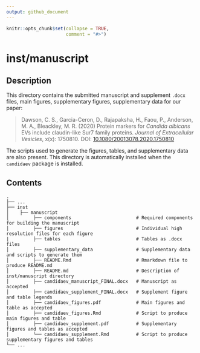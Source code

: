 ```yaml
---
output: github_document
---
```


<!-- README.md is generated from README.Rmd. Please edit that file -->

```r
knitr::opts_chunk$set(collapse = TRUE,
                      comment = "#>")
```

# inst/manuscript

## Description

This directory contains the submitted manuscript and supplement `.docx` files, 
main figures, supplementary figures, supplementary data for our paper: 

> Dawson, C. S., Garcia-Ceron, D., Rajapaksha, H., Faou, P., Anderson, M. A., 
Bleackley, M. R. (2020) Protein markers for _Candida albicans_ EVs include 
claudin-like Sur7 family proteins. _Journal of Extracellular_ 
_Vesicles_, x(x): 1750810. DOI: 
[10.1080/20013078.2020.1750810](https://doi.org/10.1080/20013078.2020.1750810)

The scripts used to generate the figures, tables, and supplementary data are
also present. This directory is automatically installed when the `candidaev`
package is installed.

## Contents
```
.
├── ...
├── inst
│    ├── manuscript
│         ├── components                        # Required components for building the manuscript
│         ├── figures                           # Individual high resolution files for each figure
|         ├── tables                            # Tables as .docx files
│         ├── supplementary_data                # Supplementary data and scripts to generate them
│         ├── README.Rmd                        # Rmarkdown file to produce README.md
│         ├── README.md                         # Description of inst/manuscript directory
│         ├── candidaev_manuscript_FINAL.docx   # Manuscript as accepted
│         ├── candidaev_supplement_FINAL.docx   # Supplement figure and table legends
│         ├── candidaev_figures.pdf             # Main figures and table as accepted
│         ├── candidaev_figures.Rmd             # Script to produce main figures and table
│         ├── candidaev_supplement.pdf          # Supplementary figures and tables as accepted
│         └── candidaev_supplement.Rmd          # Script to produce supplementary figures and tables
└── ...

```
